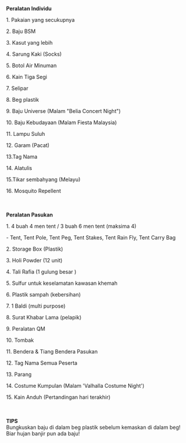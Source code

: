 
<GuideHeader id="8" />

**Peralatan Individu**
<br/>
<p className="">1. Pakaian yang secukupnya</p>
<p className="">2. Baju BSM</p>
<p className="">3. Kasut yang lebih</p>
<p className="">4. Sarung Kaki (Socks)</p>
<p className="">5. Botol Air Minuman</p>
<p className="">6. Kain Tiga Segi</p>
<p className="">7. Selipar</p>
<p className="">8. Beg plastik</p>
<p className="">9. Baju Universe (Malam "Belia Concert Night")</p>
<p className="">10. Baju Kebudayaan (Malam Fiesta Malaysia)</p>
<p className="">11. Lampu Suluh</p>
<p className="">12. Garam (Pacat)</p>
<p className="">13.Tag Nama</p>
<p className="">14. Alatulis</p>
<p className="">15.Tikar sembahyang (Melayu)</p>
<p className="">16. Mosquito Repellent</p>

<br/><br/>
**Peralatan Pasukan**
<br/>
<p className="">1. 4 buah 4 men tent / 3 buah 6 men tent (maksima 4)</p>
<p className="ml-4">- Tent, Tent Pole, Tent Peg, Tent Stakes, Tent Rain Fly, Tent Carry Bag</p>

<p className="">2. Storage Box (Plastik)</p>

<p className="">3. Holi Powder (12 unit)</p>

<p className="">4. Tali Rafia (1 gulung besar )</p>

<p className="">5. Sulfur untuk keselamatan kawasan khemah</p>

<p className="">6. Plastik sampah (kebersihan)</p>

<p className="">7. 1 Baldi (multi purpose)</p>

<p className="">8. Surat Khabar Lama (pelapik)</p>

<p className="">9. Peralatan QM</p>

<p className="">10. Tombak</p>

<p className="">11. Bendera & Tiang Bendera Pasukan</p>

<p className="">12. Tag Nama Semua Peserta</p>

<p className="">13. Parang</p>

<p className="">14. Costume Kumpulan (Malam 'Valhalla Costume Night')</p>

<p className="">15. Kain Anduh (Pertandingan hari terakhir)</p>

<br/><br/>
**TIPS**\
Bungkuskan baju di dalam beg plastik sebelum kemaskan di dalam beg!\
Biar hujan banjir pun ada baju!